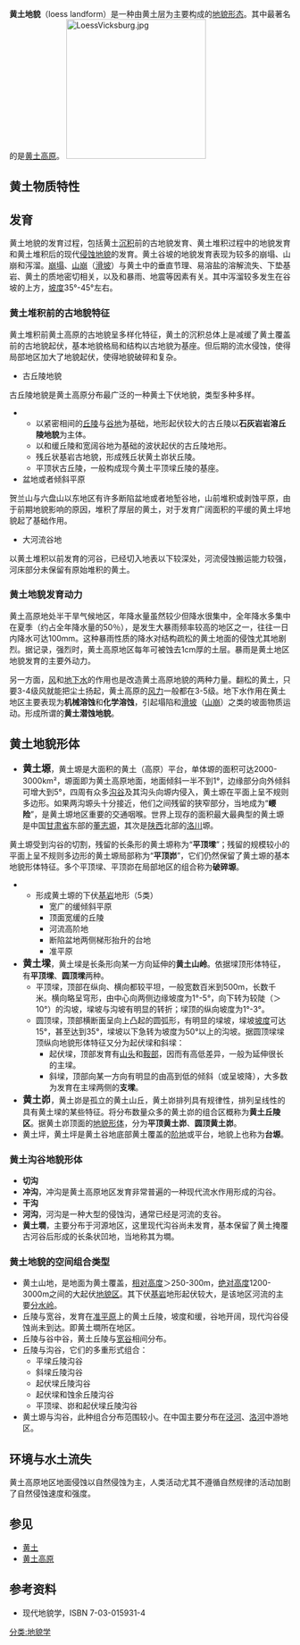 '''黄土地貌'''（loess landform）是一种由黄土层为主要构成的[[地貌形态|地貌形态]]。其中最著名的是[[黄土高原|黄土高原]]。
[[File:LoessVicksburg.jpg|250px]]

== 黄土物质特性 ==
{{主条目|黄土}}
{{Expand-section}}


== 发育 ==
黄土地貌的发育过程，包括黄土[[沉积|沉积]]前的古地貌发育、黄土堆积过程中的地貌发育和黄土堆积后的现代[[侵蚀地貌|侵蚀地貌]]的发育。黄土谷坡的地貌发育表现为较多的崩塌、山崩和泻溜。[[崩塌|崩塌]]、[[山崩|山崩]]（[[滑坡|滑坡]]）与黄土中的垂直节理、易溶盐的溶解流失、下垫基岩、黄土的质地密切相关，以及和暴雨、地震等因素有关。其中泻溜较多发生在谷坡的上方，[[坡度|坡度]]35°-45°左右。

=== 黄土堆积前的古地貌特征 ===
黄土堆积前黄土高原的古地貌呈多样化特征，黄土的沉积总体上是减缓了黄土覆盖前的古地貌起伏，基本地貌格局和结构以古地貌为基座。但后期的流水侵蚀，使得局部地区加大了地貌起伏，使得地貌破碎和复杂。
* 古丘陵地貌 
古丘陵地貌是黄土高原分布最广泛的一种黄土下伏地貌，类型多种多样。
** 以紧密相间的[[丘陵|丘陵]]与[[谷地|谷地]]为基础，地形起伏较大的古丘陵以'''石灰岩岩溶丘陵地貌'''为主体。
** 以和缓丘陵和宽阔谷地为基础的波状起伏的古丘陵地形。
** 残丘状基岩古地貌，形成残丘状黄土峁状丘陵。
** 平顶状古丘陵，一般构成现今黄土平顶墚丘陵的基座。
* 盆地或者倾斜平原 
贺兰山与六盘山以东地区有许多断陷盆地或者地堑谷地，山前堆积或剥蚀平原，由于前期地貌影响的原因，堆积了厚层的黄土，对于发育广阔面积的平缓的黄土坪地貌起了基础作用。
* 大河流谷地 
以黄土堆积以前发育的河谷，已经切入地表以下较深处，河流侵蚀搬运能力较强，河床部分未保留有原始堆积的黄土。
=== 黄土地貌发育动力 ===
黄土高原地处半干旱气候地区，年降水量虽然较少但降水很集中，全年降水多集中在夏季（约占全年降水量的50％），是发生大暴雨频率较高的地区之一，往往一日内降水可达100mm。这种暴雨性质的降水对结构疏松的黄土地面的侵蚀尤其地剧烈。据记录，强烈时，黄土高原地区每年可被蚀去1cm厚的土层。暴雨是黄土地区地貌发育的主要外动力。

另一方面，[[风|风]]和[[地下水|地下水]]的作用也是改造黄土高原地貌的两种力量。翻松的黄土，只要3-4级风就能把尘土扬起，黄土高原的[[风力|风力]]一般都在3-5级。地下水作用在黄土地区主要表现为'''机械溶蚀'''和'''化学溶蚀'''，引起塌陷和[[滑坡|滑坡]]（[[山崩|山崩]]）之类的坡面物质运动。形成所谓的'''黄土潜蚀地貌'''。

== 黄土地貌形体 ==
* <big>'''黄土塬'''</big>，黄土塬是大面积的黄土（高原）平台，单体塬的面积可达2000-3000km²，塬面即为黄土高原地面，地面倾斜一半不到1°，边缘部分向外倾斜可增大到5°，四周有众多[[沟谷|沟谷]]及其沟头向塬内侵入，黄土塬在平面上呈不规则多边形。如果两沟塬头十分接近，他们之间残留的狭窄部分，当地成为“'''崾险'''”，是黄土塬地区重要的交通咽喉。世界上现存的面积最大最典型的黄土塬是中国[[甘肃省|甘肃省]]东部的[[董志塬|董志塬]]，其次是[[陕西|陕西]]北部的[[洛川|洛川]]塬。
黄土塬受到沟谷的切割，残留的长条形的黄土塬称为“'''平顶墚'''”；残留的规模较小的平面上呈不规则多边形的黄土塬局部称为“'''平顶峁'''”，它们仍然保留了黄土塬的基本地貌形体特征。多个平顶墚、平顶峁在局部地区的组合称为'''破碎塬'''。
**形成黄土塬的下伏[[基岩|基岩]]地形（5类）
***宽广的缓倾斜平原
***顶面宽缓的丘陵
***河流高阶地
***断陷盆地两侧梯形抬升的台地
***准平原
* <big>'''黄土墚'''</big>，黄土墚是长条形向某一方向延伸的'''黄土山岭'''。依据墚顶形体特征，有'''平顶墚'''、'''圆顶墚'''两种。
**平顶墚，顶部在纵向、横向都较平坦，一般宽数百米到500m，长数千米。横向略呈穹形，由中心向两侧边缘坡度为1°-5°，向下转为较陡（＞10°）的沟坡，墚坡与沟坡有明显的转折；墚顶的纵向坡度为1°-3°。
**圆顶墚，顶部横断面呈向上凸起的圆弧形，有明显的墚坡，墚坡[[坡度|坡度]]可达15°，甚至达到35°，墚坡以下急转为坡度为50°以上的沟坡。据圆顶墚墚顶纵向地貌形体特征又分为起伏墚和斜墚：
***起伏墚，顶部发育有[[山头|山头]]和[[鞍部|鞍部]]，因而有高低差异，一般为延伸很长的主墚。
***斜墚，顶部向某一方向有明显的由高到低的倾斜（或呈坡降），大多数为发育在主墚两侧的'''支墚'''。
* <big>'''黄土峁'''</big>，黄土峁是孤立的黄土山丘，黄土峁排列具有规律性，排列呈线性的具有黄土墚的某些特征。将分布数量众多的黄土峁的组合区概称为'''黄土丘陵区'''。据黄土峁顶面的[[地貌形体|地貌形体]]，分为'''平顶黄土峁'''、'''圆顶黄土峁'''。
* 黄土坪，黄土坪是黄土谷地底部黄土覆盖的[[阶地|阶地]]或平台，地貌上也称为'''台塬'''。
=== 黄土沟谷地貌形体 ===
* '''切沟'''
* '''冲沟'''，冲沟是黄土高原地区发育非常普遍的一种现代流水作用形成的沟谷。
* '''干沟'''
* '''河沟'''，河沟是一种大型的侵蚀沟，通常已经是河流的支谷。
* '''黄土墹'''，主要分布于河源地区，这里现代沟谷尚未发育，基本保留了黄土掩覆古河谷后形成的长条状凹地，当地称其为墹。
=== 黄土地貌的空间组合类型 ===
* 黄土山地，是地面为黄土覆盖，[[相对高度|相对高度]]＞250-300m，[[绝对高度|绝对高度]]1200-3000m之间的大起伏[[地貌区|地貌区]]。其下伏[[基岩|基岩]]地形起伏较大，是该地区河流的主要[[分水岭|分水岭]]。
* 丘陵与宽谷，发育在[[准平原|准平原]]上的黄土丘陵，坡度和缓，谷地开阔，现代沟谷侵蚀尚未到达。即黄土墹所在地区。
* 丘陵与谷中谷，黄土丘陵与[[宽谷|宽谷]]相间分布。
* 丘陵与沟谷，它们的多重形式组合：
**平墚丘陵沟谷
**斜墚丘陵沟谷
**起伏墚丘陵沟谷
**起伏墚和蚀余丘陵沟谷
**平顶墚、峁和起伏墚丘陵沟谷
* 黄土塬与沟谷，此种组合分布范围较小。在中国主要分布在[[泾河|泾河]]、[[洛河|洛河]]中游地区。

== 环境与水土流失 ==
黄土高原地区地面侵蚀以自然侵蚀为主，人类活动尤其不遵循自然规律的活动加剧了自然侵蚀速度和强度。
== 参见 ==
* [[黄土|黄土]]
* [[黄土高原|黄土高原]]

== 参考资料 ==
* 现代地貌学，ISBN 7-03-015931-4

{{地貌学}}

[[分类:地貌学|分类:地貌学]]